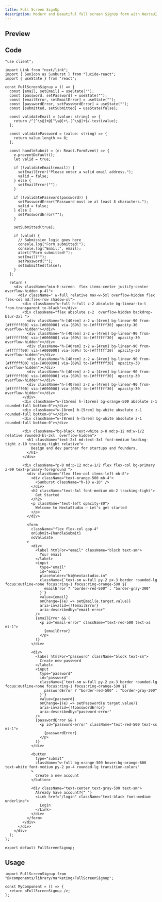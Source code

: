 ```yaml
---
title: Full Screen SignUp
description: Modern and Beautiful full screen SignUp form with HextaUI
---
```



## Preview

<PreviewContainer className="min-h-[30rem]">
  <FullScreenSignup />
</PreviewContainer>

## Code

```tsx title="FullScreenSignup.tsx"
"use client";

import Link from "next/link";
import { SunIcon as Sunburst } from "lucide-react";
import { useState } from "react";

const FullScreenSignup = () => {
  const [email, setEmail] = useState("");
  const [password, setPassword] = useState("");
  const [emailError, setEmailError] = useState("");
  const [passwordError, setPasswordError] = useState("");
  const [submitted, setSubmitted] = useState(false);

  const validateEmail = (value: string) => {
    return /^[^\s@]+@[^\s@]+\.[^\s@]+$/.test(value);
  };

  const validatePassword = (value: string) => {
    return value.length >= 8;
  };

  const handleSubmit = (e: React.FormEvent) => {
    e.preventDefault();
    let valid = true;

    if (!validateEmail(email)) {
      setEmailError("Please enter a valid email address.");
      valid = false;
    } else {
      setEmailError("");
    }

    if (!validatePassword(password)) {
      setPasswordError("Password must be at least 8 characters.");
      valid = false;
    } else {
      setPasswordError("");
    }

    setSubmitted(true);

    if (valid) {
      // Submission logic goes here
      console.log("Form submitted!");
      console.log("Email:", email);
      alert("Form submitted!");
      setEmail("");
      setPassword("");
      setSubmitted(false);
    }
  };

  return (
    <div className="min-h-screen  flex items-center justify-center overflow-hidden p-4l">
      <div className=" w-full relative max-w-5xl overflow-hidden flex flex-col md:flex-row shadow-xl">
        <div className="w-full h-full z-2 absolute bg-linear-to-t from-transparent to-black"></div>
        <div className="flex absolute z-2  overflow-hidden backdrop-blur-2xl ">
          <div className="h-[40rem] z-2 w-[4rem] bg-linear-90 from-[#ffffff00] via-[#000000] via-[69%] to-[#ffffff30] opacity-30 overflow-hidden"></div>
          <div className="h-[40rem] z-2 w-[4rem] bg-linear-90 from-[#ffffff00] via-[#000000] via-[69%] to-[#ffffff30]  opacity-30 overflow-hidden"></div>
          <div className="h-[40rem] z-2 w-[4rem] bg-linear-90 from-[#ffffff00] via-[#000000] via-[69%] to-[#ffffff30]  opacity-30 overflow-hidden"></div>
          <div className="h-[40rem] z-2 w-[4rem] bg-linear-90 from-[#ffffff00] via-[#000000] via-[69%] to-[#ffffff30]  opacity-30 overflow-hidden"></div>
          <div className="h-[40rem] z-2 w-[4rem] bg-linear-90 from-[#ffffff00] via-[#000000] via-[69%] to-[#ffffff30]  opacity-30 overflow-hidden"></div>
          <div className="h-[40rem] z-2 w-[4rem] bg-linear-90 from-[#ffffff00] via-[#000000] via-[69%] to-[#ffffff30]  opacity-30 overflow-hidden"></div>
        </div>
        <div className="w-[15rem] h-[15rem] bg-orange-500 absolute z-1 rounded-full bottom-0"></div>
        <div className="w-[8rem] h-[5rem] bg-white absolute z-1 rounded-full bottom-0"></div>
        <div className="w-[8rem] h-[5rem] bg-white absolute z-1 rounded-full bottom-0"></div>

        <div className="bg-black text-white p-8 md:p-12 md:w-1/2 relative rounded-bl-3xl  overflow-hidden">
          <h1 className="text-2xl md:text-3xl font-medium leading-tight z-10 tracking-tight relative">
            Design and dev partner for startups and founders.
          </h1>
        </div>

        <div className="p-8 md:p-12 md:w-1/2 flex flex-col bg-primary z-99 text-primary-foreground ">
          <div className="flex flex-col items-left mb-8">
            <div className="text-orange-500 mb-4">
              <Sunburst className="h-10 w-10" />
            </div>
            <h2 className="text-3xl font-medium mb-2 tracking-tight">
              Get Started
            </h2>
            <p className="text-left opacity-80">
              Welcome to HextaStudio — Let's get started
            </p>
          </div>

          <form
            className="flex flex-col gap-4"
            onSubmit={handleSubmit}
            noValidate
          >
            <div>
              <label htmlFor="email" className="block text-sm">
                Your email
              </label>
              <input
                type="email"
                id="email"
                placeholder="hi@hextastudio.in"
                className={`text-sm w-full py-2 px-3 border rounded-lg focus:outline-none focus:ring-1 focus:ring-orange-500 ${
                  emailError ? "border-red-500" : "border-gray-300"
                }`}
                value={email}
                onChange={(e) => setEmail(e.target.value)}
                aria-invalid={!!emailError}
                aria-describedby="email-error"
              />
              {emailError && (
                <p id="email-error" className="text-red-500 text-xs mt-1">
                  {emailError}
                </p>
              )}
            </div>

            <div>
              <label htmlFor="password" className="block text-sm">
                Create new password
              </label>
              <input
                type="password"
                id="password"
                className={`text-sm w-full py-2 px-3 border rounded-lg focus:outline-none focus:ring-1 focus:ring-orange-500 ${
                  passwordError ? "border-red-500" : "border-gray-300"
                }`}
                value={password}
                onChange={(e) => setPassword(e.target.value)}
                aria-invalid={!!passwordError}
                aria-describedby="password-error"
              />
              {passwordError && (
                <p id="password-error" className="text-red-500 text-xs mt-1">
                  {passwordError}
                </p>
              )}
            </div>

            <button
              type="submit"
              className="w-full bg-orange-500 hover:bg-orange-600 text-white font-medium py-2 px-4 rounded-lg transition-colors"
            >
              Create a new account
            </button>

            <div className="text-center text-gray-500 text-sm">
              Already have account?{" "}
              <Link href="/login" className="text-black font-medium underline">
                Login
              </Link>
            </div>
          </form>
        </div>
      </div>
    </div>
  );
};

export default FullScreenSignup;
```

## Usage

```tsx
import FullScreenSignup from "@/components/library/marketing/FullScreenSignup";

const MyComponent = () => {
  return <FullScreenSignup />;
};
```
